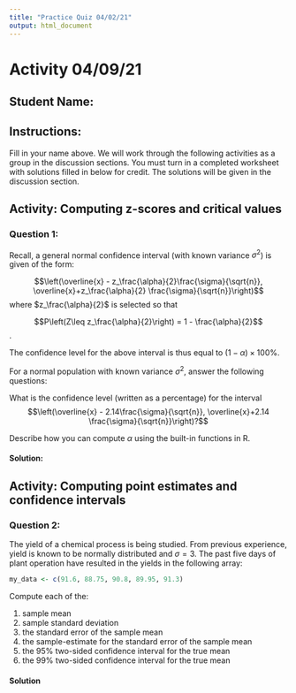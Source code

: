 ```yaml
---
title: "Practice Quiz 04/02/21"
output: html_document
---
```


# Activity 04/09/21

## Student Name:

## Instructions:
Fill in your name above.  We will work through the following activities as a group in the discussion sections.  You must turn in a completed worksheet with solutions filled in below for credit.  The solutions will be given in the discussion section.

## Activity: Computing z-scores and critical values

### Question 1:

Recall, a general normal confidence interval (with known variance $\sigma^2$) is given of the form:

$$\left(\overline{x} - z_\frac{\alpha}{2}\frac{\sigma}{\sqrt{n}}, \overline{x}+z_\frac{\alpha}{2} \frac{\sigma}{\sqrt{n}}\right)$$
where $z_\frac{\alpha}{2}$ is selected so that 

$$P\left(Z\leq z_\frac{\alpha}{2}\right) = 1 - \frac{\alpha}{2}$$.

The confidence level for the above interval is thus equal to $(1-\alpha)\times 100\%$.

For a normal population with known variance $\sigma^2$, answer the following questions:


What is the confidence level (written as a percentage) for the interval
$$\left(\overline{x} - 2.14\frac{\sigma}{\sqrt{n}}, \overline{x}+2.14 \frac{\sigma}{\sqrt{n}}\right)?$$

Describe how you can compute $\alpha$ using the built-in functions in R.

#### Solution:


## Activity: Computing point estimates and confidence intervals

### Question 2:

The yield of a chemical process is being studied. From previous experience, yield is known to be normally distributed and $\sigma=3$. The past five days of plant operation have resulted in the yields in the following array:
```r
my_data <- c(91.6, 88.75, 90.8, 89.95, 91.3)
```

Compute each of the:

1. sample mean
2. sample standard deviation
3. the standard error of the sample mean
4. the sample-estimate for the standard error of the sample mean
5. the 95% two-sided confidence interval for the true mean
6. the 99% two-sided confidence interval for the true mean

#### Solution
